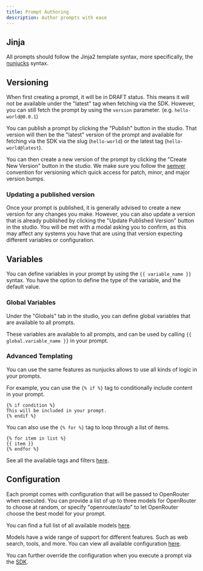 ```yaml
---
title: Prompt Authoring
description: Author prompts with ease
---
```


## Jinja

All prompts should follow the Jinja2 template syntax, more specifically, the [nunjucks](https://mozilla.github.io/nunjucks/templating.html) syntax.

## Versioning

When first creating a prompt, it will be in DRAFT status. This means it will not be available under the "latest" tag when fetching via the SDK.
However, you can still fetch the prompt by using the `version` parameter. (e.g. `hello-world@0.0.1`)

You can publish a prompt by clicking the "Publish" button in the studio.
That version will then be the "latest" version of the prompt and available for fetching via the SDK via the slug (`hello-world`) or the latest tag (`hello-world@latest`).

You can then create a new version of the prompt by clicking the "Create New Version" button in the studio.
We make sure you follow the [semver](https://semver.org/) convention for versioning which quick access for patch, minor, and major version bumps.

### Updating a published version

Once your prompt is published, it is generally advised to create a new version for any changes you make.
However, you can also update a version that is already published by clicking the "Update Published Version" button in the studio.
You will be met with a modal asking you to confirm, as this may affect any systems you have that are using that version expecting different variables or configuration.

## Variables

You can define variables in your prompt by using the `{{ variable_name }}` syntax.
You have the option to define the type of the variable, and the default value.

### Global Variables

Under the "Globals" tab in the studio, you can define global variables that are available to all prompts.

These variables are available to all prompts, and can be used by calling `{{ global.variable_name }}` in your prompt.

### Advanced Templating

You can use the same features as nunjucks allows to use all kinds of logic in your prompts.

For example, you can use the `{% if %}` tag to conditionally include content in your prompt.

```jinja
{% if condition %}
This will be included in your prompt.
{% endif %}
```

You can also use the `{% for %}` tag to loop through a list of items.

```jinja
{% for item in list %}
{{ item }}
{% endfor %}
```

See all the available tags and filters [here](https://mozilla.github.io/nunjucks/templating.html).

## Configuration

Each prompt comes with configuration that will be passed to OpenRouter when executed.
You can provide a list of up to three models for OpenRouter to choose at random, or specify "openrouter/auto" to let OpenRouter choose the best model for your prompt.

You can find a full list of all available models [here](https://openrouter.ai/models).

Models have a wide range of support for different features. Such as web search, tools, and more. You can view all available configuration [here](https://openrouter.ai/docs/api-reference/overview).

You can further override the configuration when you execute a prompt via the [SDK](/docs/sdk).
